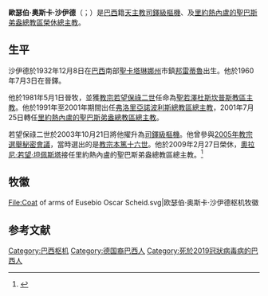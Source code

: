 {{Onesource|time=2021-01-15T13:12:48+00:00}}
{{NoteTA
|1=zh-hant:波尼法爵; zh-hans:波尼法爵; zh-hk:博義;
|2=zh-hant:安日納; zh-hans:安日纳; zh-hk:恩仁;
}}
{{Infobox Christian leader
| type             = cardinal
| honorific-prefix =
| name             = 歐瑟伯·奧斯卡·沙伊德<br />Eusébio Oscar Scheid
| honorific-suffix = {{link-en|聖心司鐸會|Priests of the Sacred Heart|S.C.J.}}
| image            =
| title            = [[天主教里約熱內盧的聖巴斯弟盎總教區|天主教里約熱內盧的聖巴斯弟盎總教區榮休總主教]]
| other_post       = [[圣波尼法爵及圣亚肋塞圣殿|聖博義及聖亞肋塞堂區領銜司鐸]]（2003年至今）
| archdiocese      = [[天主教里約熱內盧的聖巴斯弟盎總教區|里約熱內盧的聖巴斯弟盎]]
| see              = 
| appointed        = 2001年7月25日
| enthroned        = 
| ended            = 2009年2月27日
| predecessor      = [[恩仁·薩勒斯|恩仁·薩勒斯]]
| successor        = [[奧拉尼·若望·坦佩斯塔|奧拉尼·若望·坦佩斯塔]]
| ordination       = 1960年7月3日
| ordinated_by     = 
| consecration     = 1981年5月1日
| consecrated_by   = 
| cardinal         = 2003年10月21日
| created_cardinal_by = [[教宗若望保祿二世|教宗若望保祿二世]]
| rank             = [[樞機|司鐸級樞機]]
| birth_date       = {{birth date|1932|12|6|df=y}} 
| birth_place      = [[巴西|巴西]][[聖卡塔琳娜州|聖卡塔琳娜州]][[邦雷蒂魯|邦雷蒂魯]]
| nationality      = {{BRA}}
| death_date       = {{death date and age|2021|1|13|1932|12|6}}
| death_place      = 巴西[[聖保羅州|聖保羅州]][[聖若澤-杜斯坎普斯|聖若澤-杜斯坎普斯]]
| religion         = [[天主教|天主教]]
| previous_post    = {{unbulleted list|[[天主教聖若澤杜斯坎普斯教區|聖若澤杜斯坎普斯教區主教]]（1981年－1991年）|[[天主教弗洛里亞諾波利斯總教區|弗洛里亞諾波利斯總教區總主教]]（1991年－2001年）}}
| motto            =
| coat_of_arms     = Coat of arms of Eusebio Oscar Scheid.svg
}}
'''歐瑟伯·奧斯卡·沙伊德'''（{{lang-pt|Eusébio Oscar Scheid}}；{{bd|1932年|12月8日|2021年|1月13日|catIdx=Scheid}}）是[[巴西|巴西]]籍[[天主教|天主教]][[樞機|司鐸級樞機]]、{{link-en|聖心司鐸會|Priests of the Sacred Heart|聖心司鐸會會士}}及[[天主教里約熱內盧的聖巴斯弟盎總教區|里約熱內盧的聖巴斯弟盎總教區榮休總主教]]。

==生平==
沙伊德於1932年12月8日在[[巴西|巴西]]南部[[聖卡塔琳娜州|聖卡塔琳娜州]]市鎮[[邦雷蒂魯|邦雷蒂魯]]出生。他於1960年7月3日在{{link-en|聖心司鐸會|Priests of the Sacred Heart}}晉鐸。

他於1981年5月1日晉牧，並獲[[教宗若望保祿二世|教宗若望保祿二世]]任命為[[天主教聖若澤杜斯坎普斯教區|聖若澤杜斯坎普斯教區主教]]。他於1991年至2001年期間出任[[天主教弗洛里亞諾波利斯總教區|弗洛里亞諾波利斯總教區總主教]]，2001年7月25日轉任[[天主教里約熱內盧的聖巴斯弟盎總教區|里約熱內盧的聖巴斯弟盎總教區總主教]]。

若望保祿二世於2003年10月21日將他擢升為[[樞機|司鐸級樞機]]。他曾參與[[2005年教宗選舉秘密會議|2005年教宗選舉秘密會議]]，當時選出的是[[教宗本篤十六世|教宗本篤十六世]]。他於2009年2月27日榮休，[[奧拉尼·若望·坦佩斯塔|奧拉尼·若望·坦佩斯塔]]接任里約熱內盧的聖巴斯弟盎總教區總主教。<ref>{{cite web|url=http://www2.fiu.edu/~mirandas/consistories-xx.htm#JohnPaulII|title=The Cardinals of the Holy Roman Church|accessdate=2015-01-28|archive-date=2015-01-29|archive-url=https://web.archive.org/web/20150129030559/http://www2.fiu.edu/~mirandas/consistories-xx.htm#JohnPaulII|dead-url=no}}</ref>

== 牧徽 ==
<gallery>
File:Coat of arms of Eusebio Oscar Scheid.svg|欧瑟伯·奥斯卡·沙伊德枢机牧徽
</gallery>

== 参考文献 ==
{{reflist}}

{{樞機團}}
{{DEFAULTSORT:Scheid, Eusébio}}

[[Category:巴西枢机|Category:巴西枢机]]
[[Category:德国裔巴西人|Category:德国裔巴西人]]
[[Category:死於2019冠狀病毒病的巴西人|Category:死於2019冠狀病毒病的巴西人]]